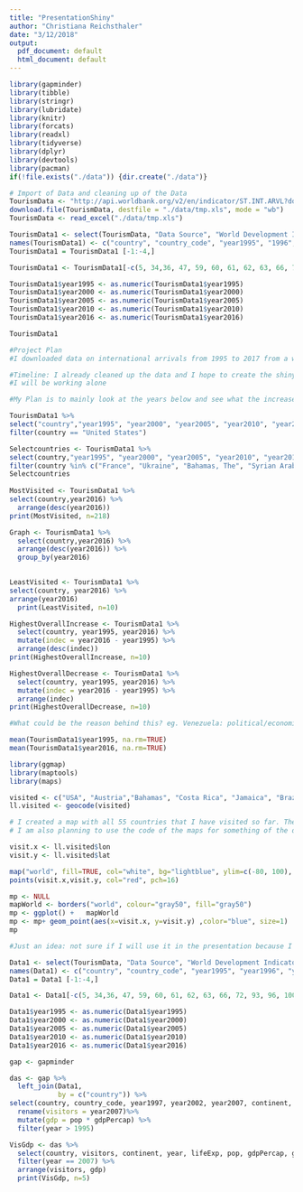```yaml
---
title: "PresentationShiny"
author: "Christiana Reichsthaler"
date: "3/12/2018"
output:
  pdf_document: default
  html_document: default
---
```

```r
library(gapminder)
library(tibble)
library(stringr)
library(lubridate)
library(knitr)
library(forcats)
library(readxl)
library(tidyverse)
library(dplyr)
library(devtools)
library(pacman) 
if(!file.exists("./data")) {dir.create("./data")}

# Import of Data and cleaning up of the Data
TourismData <- "http://api.worldbank.org/v2/en/indicator/ST.INT.ARVL?downloadformat=excel"
download.file(TourismData, destfile = "./data/tmp.xls", mode = "wb")
TourismData <- read_excel("./data/tmp.xls")

TourismData1 <- select(TourismData, "Data Source", "World Development Indicators", "X__38", "X__39", "X__40", "X__41", "X__42", "X__43", "X__44", "X__45", "X__46", "X__47", "X__48", "X__49", "X__50", "X__51", "X__52", "X__53", "X__54", "X__55", "X__56", "X__57", "X__58", "X__59", "X__60") 
names(TourismData1) <- c("country", "country_code", "year1995", "1996", "1997", "1998", "1999", "year2000", "2001", "2002", "2003", "2004", "year2005", "2006", "2007", "2008", "2009", "year2010", "2011", "2012", "2013", "2014", "2015", "year2016", "2017")
TourismData1 = TourismData1 [-1:-4,]

TourismData1 <- TourismData1[-c(5, 34,36, 47, 59, 60, 61, 62, 63, 66, 72, 93, 96, 100, 101, 102, 103, 105, 108, 126, 132, 133, 134, 137, 138, 140, 151, 154, 159, 168, 179, 181, 189, 195, 196, 213, 215, 216, 228,229, 234, 236, 238, 239, 247), ]

TourismData1$year1995 <- as.numeric(TourismData1$year1995)
TourismData1$year2000 <- as.numeric(TourismData1$year2000)
TourismData1$year2005 <- as.numeric(TourismData1$year2005)
TourismData1$year2010 <- as.numeric(TourismData1$year2010)
TourismData1$year2016 <- as.numeric(TourismData1$year2016)

TourismData1
```

```r
#Project Plan
#I downloaded data on international arrivals from 1995 to 2017 from a website called "Our World in Data". Originally, the data is from the World Bank. My plan for this project is to show how international tourism has increased or decreased in certain regions over the past years. In my shiny app I plan to show graphs and hopefully maps of the data. 

#Timeline: I already cleaned up the data and I hope to create the shiny app this weekend.
#I will be working alone

#My Plan is to mainly look at the years below and see what the increase/decrease is over a period of 5 years. (I am still trying to figure out how to put it into a graph). 

TourismData1 %>% 
select("country","year1995", "year2000", "year2005", "year2010", "year2016") %>%
filter(country == "United States")

Selectcountries <- TourismData1 %>% 
select(country,"year1995", "year2000", "year2005", "year2010", "year2016") %>%
filter(country %in% c("France", "Ukraine", "Bahamas, The", "Syrian Arab Republic"))
Selectcountries
 
MostVisited <- TourismData1 %>% 
select(country,year2016) %>%
  arrange(desc(year2016)) 
print(MostVisited, n=218)

Graph <- TourismData1 %>%
  select(country,year2016) %>%
  arrange(desc(year2016)) %>%
  group_by(year2016)
  

LeastVisited <- TourismData1 %>%
select(country, year2016) %>%
arrange(year2016)
  print(LeastVisited, n=10)

HighestOverallIncrease <- TourismData1 %>%
  select(country, year1995, year2016) %>%
  mutate(indec = year2016 - year1995) %>%
  arrange(desc(indec))
print(HighestOverallIncrease, n=10)

HighestOverallDecrease <- TourismData1 %>%
  select(country, year1995, year2016) %>%
  mutate(indec = year2016 - year1995) %>%
  arrange(indec)
print(HighestOverallDecrease, n=10)

#What could be the reason behind this? eg. Venezuela: political/economic crisis in recent years

mean(TourismData1$year1995, na.rm=TRUE)
mean(TourismData1$year2016, na.rm=TRUE)

```

```r
library(ggmap)
library(maptools)
library(maps)

visited <- c("USA", "Austria","Bahamas", "Costa Rica", "Jamaica", "Brazil", "Ireland", "UK", "France", "Spain", "Germany", "Belgium", "Netherlands", "Luxemburg", "Italy", "Switzerland", "Lichtenstein", "Denmark", "Sweden", "Czech Republic", "Croatia", "Hungary", "Slovenia", "Slovakia", "Boasnia and Herzegowina", "Montenegro", "Albania", "Bulgaria", "Greece", "Cyprus", "Turkey", "United Arab Emirates", "Lebanon", "Syria", "Isreal", "Palestine", "Sri Lanka", "Malaysia", "Indonesia", "Taiwan", "Singapore", "Thailand", "Mauritius", "Kenya", "Tanzania", "Australia", "New Zealand", "Fiji", "Malta", "Vatican City", " San Marino", "Monaco", "Canada", "Iceland", "Pakistan")
ll.visited <- geocode(visited) 

# I created a map with all 55 countries that I have visited so far. The code is from https://www.r-bloggers.com/r-beginners-plotting-locations-on-to-a-world-map/ and a modified it so it shows the places I visited. I have not yet decided if I use the map with maps package or the one with ggplot for the presenation.
# I am also planning to use the code of the maps for something of the data above. Maybe show the top 10 countries visited in 2016.

visit.x <- ll.visited$lon
visit.y <- ll.visited$lat

map("world", fill=TRUE, col="white", bg="lightblue", ylim=c(-80, 100), mar=c(0,0,0,0))
points(visit.x,visit.y, col="red", pch=16)

mp <- NULL
mapWorld <- borders("world", colour="gray50", fill="gray50") 
mp <- ggplot() +   mapWorld
mp <- mp+ geom_point(aes(x=visit.x, y=visit.y) ,color="blue", size=1) 
mp
```

```r
#Just an idea: not sure if I will use it in the presentation because I have not completely figured it out. Inspiration from: http://stat545.com/block010_dplyr-end-single-table.html

Data1 <- select(TourismData, "Data Source", "World Development Indicators", "X__38", "X__39", "X__40", "X__41", "X__42", "X__43", "X__44", "X__45", "X__46", "X__47", "X__48", "X__49", "X__50", "X__51", "X__52", "X__53", "X__54", "X__55", "X__56", "X__57", "X__58", "X__59", "X__60") 
names(Data1) <- c("country", "country_code", "year1995", "year1996", "year1997", "year1998", "year1999", "year2000", "year2001", "year2002", "year2003", "year2004", "year2005", "year2006", "year2007", "year2008", "year2009", "year2010", "year2011", "year2012", "year2013", "year2014", "year2015", "year2016", "year2017")
Data1 = Data1 [-1:-4,]

Data1 <- Data1[-c(5, 34,36, 47, 59, 60, 61, 62, 63, 66, 72, 93, 96, 100, 101, 102, 103, 105, 108, 126, 132, 133, 134, 137, 138, 140, 151, 154, 159, 168, 179, 181, 189, 195, 196, 213, 215, 216, 228,229, 234, 236, 238, 239, 247), ]

Data1$year1995 <- as.numeric(Data1$year1995)
Data1$year2000 <- as.numeric(Data1$year2000)
Data1$year2005 <- as.numeric(Data1$year2005)
Data1$year2010 <- as.numeric(Data1$year2010)
Data1$year2016 <- as.numeric(Data1$year2016)

gap <- gapminder 

das <- gap %>%
  left_join(Data1,
            by = c("country")) %>%
select(country, country_code, year1997, year2002, year2007, continent, year, lifeExp, pop, gdpPercap) %>%
  rename(visitors = year2007)%>%
  mutate(gdp = pop * gdpPercap) %>%
  filter(year > 1995)

VisGdp <- das %>%
  select(country, visitors, continent, year, lifeExp, pop, gdpPercap, gdp) %>%
  filter(year == 2007) %>%
  arrange(visitors, gdp)
  print(VisGdp, n=5)
  
  
```



